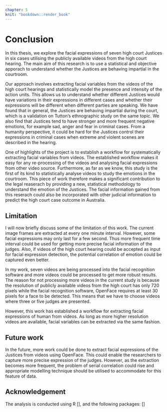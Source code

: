 ```yaml
---
chapter: 5
knit: "bookdown::render_book"
---
```


# Conclusion

In this thesis, we explore the facial expressions of seven high court Justices in six cases utilising the publicly available videos from the high court hearing. The main aim of this research is to use a statistical and objective apporach to understand whether the Justices are behaving impartial in the courtroom.

Our approach involves extracting facial variables from the videos of the high court hearings and statistically model the presence and intensity of the action units. This allows us to understand whether different Justices would have variations in their expressions in different cases and whether their expressions will be different when different parties are speaking. We have found that in general, the Justices are behaving impartial during the court, which is a validation on Tutton's ethnographic study on the same topic. We also find that Justices tend to have stronger and more frequent negative emotions, for example sad, anger and fear in criminal cases. From a humanity perspective, it could be hard for the Justices control their expressions in criminal cases when extreme and violent scenes are described in the hearing. 

One of highlights of the project is to establish a workflow for systematically extracting facial variables from videos. The established workflow makes it easy for any re-processing of the videos and analysing facial expressions from other video source. Furthermore, as far as we know, this study is the first of its kind to statistically analyse videos to study the emotions in the courtroom. This piece of work therefore makes a significant contribution to the legal reaserach by providing a new, statistical methodology to understand the emotion of the Justices. The facial information gained from this reserach could also be incorporated with other judicial information to predict the high court case outcome in Australia. 

## Limitation

I will now briefly discuss some of the limitation of this work. The current image frames are extracted at every one minute interval. However, some facial expressions may only last for a few second. Thus more frequent time interval could be used for getting more precise facial information of the judges. Also, if videos of the high court hearing could be accepted as input for facial expression detection, the potential correlation of emotion could be captured even better. 

In my work, seven videos are being processed into the facial recognition software and more videos could be processed to get more robust results. The reason for not processing more videos in the current study is  because the resolution of publicly available videos from the high court has only 720 pixels while the facial recognition software, OpenFace requires at least 30 pixels for a face to be detected. This means that we have to choose videos where three or five judges are presented. 

However, this work has established a workflow for extracting facial expressions of human from videos. As long as more higher resolution videos are available, facial variables can be extracted via the same fashion. 

## Future work

In the future, more work could be done to extract facial expressions of the Justices from videos using OpenFace. This could enable the researchers to capture more precise expression of the judges. However, as the extraction becomes more frequent, the problem of serial correlation could rise and appropriate modelling technique should be utilised to accommodate for this feature of data. 

## Acknowledgement

The analysis is conducted using R [\ref], and the following packages: [] 
